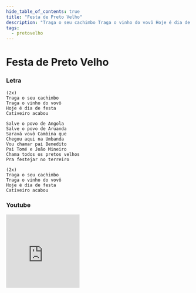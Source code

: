 ```yaml
---
hide_table_of_contents: true
title: "Festa de Preto Velho"
description: "Traga o seu cachimbo Traga o vinho do vovô Hoje é dia de festa Cativeiro acabou Salve o povo de Angola Salve o povo de Aruanda Saravá vovô Cambina que Chegou aqui na Umbanda Vou chamar pai Benedito Pai Tomé e João Mineiro Chama todos os pretos velhos Pra festejar no terreiro Traga o seu cachimbo Traga o vinho do vovô Hoje é dia de festa Cativeiro acabou"
tags:
  - pretovelho
---
```


# Festa de Preto Velho

### Letra

```text
(2x)
Traga o seu cachimbo
Traga o vinho do vovô
Hoje é dia de festa
Cativeiro acabou

Salve o povo de Angola
Salve o povo de Aruanda
Saravá vovô Cambina que
Chegou aqui na Umbanda
Vou chamar pai Benedito
Pai Tomé e João Mineiro
Chama todos os pretos velhos
Pra festejar no terreiro

(2x)
Traga o seu cachimbo
Traga o vinho do vovô
Hoje é dia de festa
Cativeiro acabou
```

### Youtube

<iframe
  width="200"
  height="200"
  src="https://www.youtube.com/embed/HydLyOFnFcw"
  title="YouTube video player"
  frameborder="0"
  allow="accelerometer; autoplay; clipboard-write; encrypted-media; gyroscope; picture-in-picture; web-share"
  referrerpolicy="strict-origin-when-cross-origin"
  allowfullscreen
></iframe>
